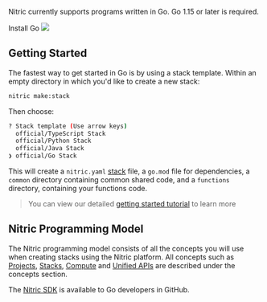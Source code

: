 <Box display="flex">
  <Box width={'75%'}>
    <p>
      Nitric currently supports programs written in Go. Go 1.15 or later is
      required.
    </p>
    <Box textAlign="center" mb={4}>
      <LinkButton
        variant="contained"
        href="https://golang.org/doc/install"
        target="_blank"
      >
        Install Go
      </LinkButton>
    </Box>
  </Box>
  <Box width={'25%'} mt={-8}>
    <img src="../assets/logos/go.png" height={150} />
  </Box>
</Box>

## Getting Started

The fastest way to get started in Go is by using a stack template. Within an empty directory in which you'd like to create a new stack:

```bash
nitric make:stack
```

Then choose:

```bash
? Stack template (Use arrow keys)
  official/TypeScript Stack
  official/Python Stack
  official/Java Stack
❯ official/Go Stack
```

This will create a `nitric.yaml` [stack](/docs/intro/concepts/stack) file, a `go.mod` file for dependencies, a `common` directory containing common shared code, and a `functions` directory, containing your functions code.

> You can view our detailed [getting started tutorial](/docs/getting-started/multi-cloud) to learn more

## Nitric Programming Model

The Nitric programming model consists of all the concepts you will use when creating stacks using the Nitric platform.
All concepts such as [Projects](/docs/intro/concepts/projects), [Stacks](/docs/intro/concepts/stacks), [Compute](/docs/intro/concepts/compute) and [Unified APIs](/docs/intro/concepts/nitric-apis) are described under the concepts section.

The <a href="https://github.com/nitrictech/go-sdk" target="_blank">Nitric SDK</a> is available to Go developers in GitHub.
